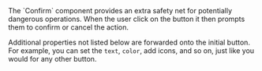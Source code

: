 
<div className="large">
  The `Confirm` component provides an extra safety net for potentially
  dangerous operations.  When the user click on the button it then prompts
  them to confirm or cancel the action.
</div>

Additional properties not listed below are forwarded onto the initial button.
For example, you can set the `text`, `color`, add icons, and so on, just like
you would for any other button.

<Example
  Component={Component}
  code={Source}
  expand
/>
